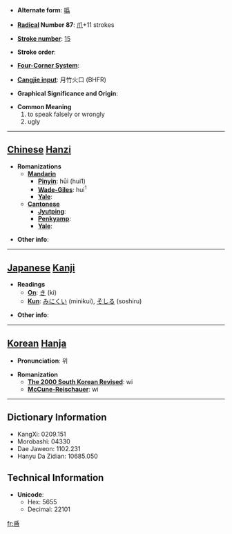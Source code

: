 * '''Alternate form''': [[噅]]

* '''[[Wiktionary:Chinese radical index| Radical]] Number 87''': [[Wiktionary:Chinese radical index 爪|爪]]+11 strokes

* '''[[Wiktionary:Chinese total strokes index|Stroke number]]''': [[Wiktionary:Chinese total strokes index 15|15]]

* '''Stroke order''': 

* '''[[Wiktionary:Chinese four corner index|Four-Corner System]]''': 

* '''[[Wiktionary:Chinese Cangjie index|Cangjie input]]''': 月竹火口 (BHFR)

* '''Graphical Significance and Origin''': 

* '''Common Meaning'''
*#to speak falsely or wrongly
*# ugly


----

== [[Chinese]] [[Hanzi]] ==

* '''Romanizations'''
** '''[[Mandarin]]'''
*** '''[[Pinyin]]''': hūi (hui1)
*** '''[[Wade-Giles]]''': hui<sup>1</sup>
*** '''[[Yale]]''': 
** '''[[Cantonese]]'''
*** '''[[Jyutping]]''':
*** '''[[Penkyamp]]''': 
*** '''[[Yale]]''': 

* '''Other info''': 

----

== [[Japanese]] [[Kanji]] ==

* '''Readings'''
** '''[[On]]''': [[き]] (ki)
** '''[[Kun]]''': [[みにくい]] (minikui), [[そしる]] (soshiru)

* '''Other info''':  

----

== [[Korean]] [[Hanja]] ==

* '''Pronunciation''': 위

* '''Romanization'''
** '''[[The 2000 South Korean Revised Romanization|The 2000 South Korean Revised]]''': wi
** '''[[McCune-Reischauer]]''': wi

----

== Dictionary Information ==

* KangXi: 0209.151
* Morobashi: 04330
* Dae Jaweon: 1102.231
* Hanyu Da Zidian: 10685.050

== Technical Information ==

* '''Unicode''':
** Hex: 5655
** Decimal: 22101

[[fr:噕]]